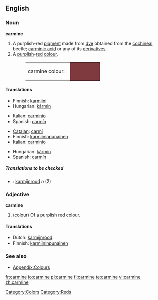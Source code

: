 ==English==

===Noun===
'''carmine'''

# A purplish-red [[pigment]] made from [[dye]] obtained from the [[cochineal]] beetle; [[carminic acid]] or any of its [[derivative]]s
# A [[purplish]]-[[red]] [[colour]].
#:<table><tr><td>carmine colour: &nbsp;</td><td bgcolor="#7F3A3F" width="80">&nbsp; </td></tr></table>

====Translations====
{{trans-top|pigment}}
*Finnish: [[karmiini]]
*Hungarian: [[kármin]]
{{trans-mid}}
*Italian: [[carminio]]
*Spanish: [[carmín]]
{{trans-bottom}}

{{trans-top|colour}}
*[[Catalan]]: [[carmí]]
*Finnish: [[karmiininpunainen]]
*Italian: [[carminio]]
{{trans-mid}}
*Hungarian: [[kármin]]
*Spanish: [[carmín]]
{{trans-bottom}}

=====Translations to be checked=====
{{checktrans}}
<!--Remove this section once all of the translations below have been moved into the tables above.-->

*{{ttbc|Dutch}}: [[karmijnrood]] ''n'' (2)

===Adjective===
'''carmine'''

# (colour) Of a purplish red colour.

====Translations====
*Dutch: [[karmijnrood]]
*Finnish: [[karmiininpunainen]]

===See also===
*[[Wiktionary_Appendix:Colours|Appendix:Colours]]

[[Category:Colors]]
[[Category:Reds]]

[[fr:carmine]]
[[io:carmine]]
[[pl:carmine]]
[[fi:carmine]]
[[te:carmine]]
[[vi:carmine]]
[[zh:carmine]]